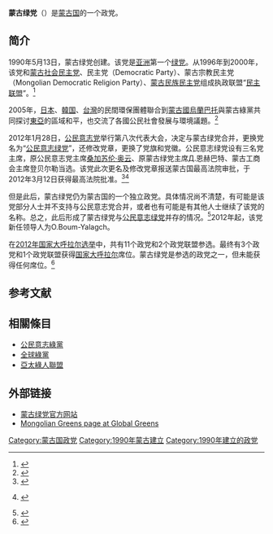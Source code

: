 '''蒙古绿党'''（{{lang-mn|Монголын Ногоон Нам|Mongolyn Nogoon Nam}}）是[[蒙古国|蒙古国]]的一个政党。

==简介==
1990年5月13日，蒙古绿党创建。该党是[[亚洲|亚洲]]第一个[[绿党|绿党]]。从1996年到2000年，该党和[[蒙古社会民主党|蒙古社会民主党]]、民主党（Democratic Party）、蒙古宗教民主党（Mongolian Democratic Religion Party）、[[蒙古民族民主党_(1992－2000年)|蒙古民族民主党]]组成执政联盟“[[民主联盟_(蒙古国)|民主联盟]]”。<ref name=crw>{{Cite web |url=http://www.crwflags.com/fotw/flags/mn-polit.html |title=Mongolian political parties, crwflags, Retrieved on 2014-05-15 |access-date=2014-05-15 |archive-url=https://web.archive.org/web/20140517132718/http://www.crwflags.com/fotw/flags/mn-polit.html |archive-date=2014-05-17 |dead-url=yes }}</ref>

2005年，[[日本|日本]]、[[韓国|韓国]]、[[台灣|台灣]]的民間環保團體聯合到[[蒙古國|蒙古國]][[烏蘭巴托|烏蘭巴托]]與蒙古綠黨共同探讨[[東亞|東亞]]的區域和平，也交流了各國公民社會發展与環境議題。<ref>{{Cite web |url=http://e-info.org.tw/node/45992 |title=台蒙废弃物政策交流论坛，台湾环境资讯协会-环境资讯中心，2009-08-11 |access-date=2014-05-15 |archive-date=2021-04-11 |archive-url=https://web.archive.org/web/20210411030327/https://e-info.org.tw/node/45992 |dead-url=no }}</ref>

2012年1月28日，[[公民意志党|公民意志党]]举行第八次代表大会，决定与蒙古绿党合并，更换党名为“[[公民意志绿党|公民意志绿党]]”，还修改党章，更换了党旗和党徽。公民意志绿党设有三名党主席，原公民意志党主席[[桑加苏伦·奥云|桑加苏伦·奥云]]、原蒙古绿党主席Д.恩赫巴特、蒙古工商会主席登贝尔勒当选。该党此次更名及修改党章报送蒙古国最高法院审批，于2012年3月12日获得最高法院批准。<ref name=cpc>{{Cite web |url=http://cpc.people.com.cn/GB/68742/187710/17449947.html |title=外国政党动态（2012年1月15日至2012年2月16日），中国共产党新闻网，2012-03-21 |access-date=2014年5月15日 |archive-date=2019年5月12日 |archive-url=https://web.archive.org/web/20190512212621/http://cpc.people.com.cn/GB/68742/187710/17449947.html |dead-url=no }}</ref><ref>{{cite web |url=http://www.civilgreen.mn/news/news/515-2012-03-12-07-13-50.html |date=2012-03-12 |accessdate=2012-03-27 |title=Иргэний Зориг Ногоон Намыг Улсын Дээд Шүүх бүртгэлээ |deadurl=yes |archiveurl=https://web.archive.org/web/20120315040542/http://www.civilgreen.mn/news/news/515-2012-03-12-07-13-50.html |archivedate=2012-03-15 }} {{mn icon}}</ref>

但是此后，蒙古绿党仍为蒙古国的一个独立政党。具体情况尚不清楚，有可能是该党部分人士并不支持与公民意志党合并，或者也有可能是有其他人士继续了该党的名称。总之，此后形成了蒙古绿党与[[公民意志绿党|公民意志绿党]]并存的情况。<ref name=crw>{{Cite web |url=http://www.crwflags.com/fotw/flags/mn-polit.html |title=Mongolian political parties, crwflags, Retrieved on 2014-05-15 |access-date=2014-05-15 |archive-url=https://web.archive.org/web/20140517132718/http://www.crwflags.com/fotw/flags/mn-polit.html |archive-date=2014-05-17 |dead-url=yes }}</ref>2012年起，该党新任领导人为O.Boum-Yalagch。

在[[2012年蒙古国会选举|2012年国家大呼拉尔选举]]中，共有11个政党和2个政党联盟参选。最终有3个政党和1个政党联盟获得[[国家大呼拉尔|国家大呼拉尔]]席位。蒙古绿党是参选的政党之一，但未能获得任何席位。<ref>{{Cite web |url=http://gb.cri.cn/27824/2012/05/18/2225s3689705.htm |title=蒙古前总统获保释 各政党领取参选证书，国际在线，2012-05-18 |accessdate=2014-05-15 |archive-date=2014-05-17 |archive-url=https://web.archive.org/web/20140517134034/http://gb.cri.cn/27824/2012/05/18/2225s3689705.htm |dead-url=no }}</ref>

==参考文献==
{{reflist}}

==相關條目==
* [[公民意志綠黨|公民意志綠黨]]
* [[全球綠黨|全球綠黨]]
* [[亞太綠人聯盟|亞太綠人聯盟]]

==外部链接==
*[https://web.archive.org/web/20120511220500/http://www.greenparty.mn/ 蒙古绿党官方网站]
*[https://web.archive.org/web/20080718234245/http://global.greens.org.au/mongolian_greens.html Mongolian Greens page at Global Greens]

{{蒙古国政党}}
{{綠黨}}
{{Authority control}}

[[Category:蒙古国政党|Category:蒙古国政党]]
[[Category:1990年蒙古建立|Category:1990年蒙古建立]]
[[Category:1990年建立的政党|Category:1990年建立的政党]]